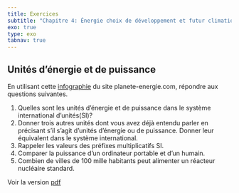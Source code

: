 ```yaml
---
title: Exercices
subtitle: "Chapitre 4: Énergie choix de développement et futur climatique"
exo: true
type: exo
tabnav: true
---
```

## Unités d'énergie et de puissance

En utilisant cette
[infographie](https://www.planete-energies.com/fr/medias/infographies/les-unites-de-mesure-de-l-energie)
du site planete-energie.com, répondre aux questions suivantes.


1. Quelles sont les unités d'énergie et de puissance dans le système international d'unités(SI)?
2. Donner trois autres unités dont vous avez déjà entendu parler en précisant
   s'il s'agit d'unités d'énergie ou de puissance. Donner leur équivalent dans
   le système international.
3. Rappeler les valeurs des préfixes multiplicatifs SI.
4. Comparer la puissance d'un ordinateur portable et d'un humain.
5. Combien de villes de 100 mille habitants peut alimenter un réacteur nucléaire
   standard.

Voir la version [pdf](https://www.planete-energies.com/sites/default/files/dossier_infographies/5G/tableaux-unites/PE-tableaux-unites-A3.pdf)